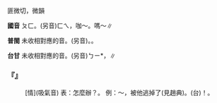 
=={{ruby|啡|ㄆㄈ}}==

匪微切，微韻

'''國音''' <rt>ㄆㄈ</rt>。(另音)<rt>ㄈㄟ</rt>，咖～。嗎～∥

'''普閩''' 未收相對應的音。(另音){{ruby|(文)|ㄏㄨㄧ}}。{{ruby|(白)|ㄅㄧ}}。

'''台甘''' 未收相對應的音。(另音)<rt>ㄅㄧ</rt>*，{{ruby|啡|ㄅㄧ}}{{ruby|仔|ㄚ}}∥

    

==='''『{{ruby|啡|ㄆㄈ}}』'''===
: [情](吸氣音) 表：怎麼辦？。 例：～，被他逃掉了(見趙典)。(台){{ruby|( )|ㄗㄚㆴ}}！{{ruby|去|ㄎㄧ˪}}{{ruby|付|ㄏㆦ˫}}{{ruby|伊|ㄧ}}{{ruby|走|ㄗㄠˋ}}{{ruby|去|ㄎㄧ˪}}。
    
